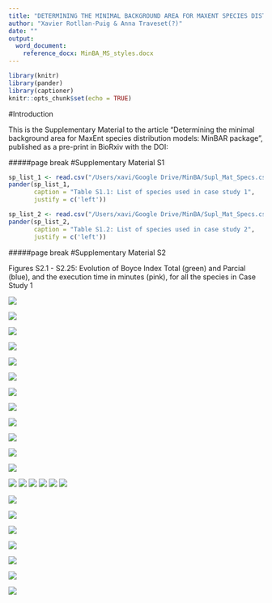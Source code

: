 ```yaml
---
title: "DETERMINING THE MINIMAL BACKGROUND AREA FOR MAXENT SPECIES DISTRIBUTION MODELS: MinBAR PACKAGE. SUPPLEMENTARY MATERIAL"
author: "Xavier Rotllan-Puig & Anna Traveset(?)"
date: ""
output: 
  word_document:
    reference_docx: MinBA_MS_styles.docx
---
```


```r
library(knitr)
library(pander)
library(captioner)
knitr::opts_chunk$set(echo = TRUE)
```


#Introduction

This is the Supplementary Material to the article “Determining the minimal background area for MaxEnt species distribution models: MinBAR package”, published as a pre-print in BioRxiv with the DOI: 

#####page break
#Supplementary Material S1


```r
sp_list_1 <- read.csv("/Users/xavi/Google Drive/MinBA/Supl_Mat_Specs.csv", header = TRUE, sep = ";")[, 1:2]
pander(sp_list_1,
       caption = "Table S1.1: List of species used in case study 1",
       justify = c('left'))
```

\newline 
\newline 
\newline 

```r
sp_list_2 <- read.csv("/Users/xavi/Google Drive/MinBA/Supl_Mat_Specs.csv", header = TRUE, sep = ";")[, 3:4]
pander(sp_list_2,
       caption = "Table S1.2: List of species used in case study 2",
       justify = c('left'))
```


#####page break
#Supplementary Material S2

Figures S2.1 - S2.25: Evolution of Boyce Index Total (green) and Parcial (blue), and the execution time in minutes (pink), for all the species in Case Study 1

![](/Users/xavi/Google Drive/MinBA/minba_20180430/results_pin_syl/boyce_buffer_pin_syl_part_tot.png)

![](/Users/xavi/Google Drive/MinBA/minba_20180430/results_que_ile/boyce_buffer_que_ile_part_tot.png)

![](/Users/xavi/Google Drive/MinBA/minba_20180430/results_fag_syl/boyce_buffer_fag_syl_part_tot.png)

![](/Users/xavi/Google Drive/MinBA/minba_20180430/results_fra_exc/boyce_buffer_fra_exc_part_tot.png)

![](/Users/xavi/Google Drive/MinBA/minba_20180430/results_que_pet/boyce_buffer_que_pet_part_tot.png)

![](/Users/xavi/Google Drive/MinBA/minba_20180430/results_que_rob/boyce_buffer_que_rob_part_tot.png)

![](/Users/xavi/Google Drive/MinBA/minba_20180430/results_que_pyr/boyce_buffer_que_pyr_part_tot.png)

![](/Users/xavi/Google Drive/MinBA/minba_20180430/results_que_sub/boyce_buffer_que_sub_part_tot.png)

![](/Users/xavi/Google Drive/MinBA/minba_20180430/results_abi_alb/boyce_buffer_abi_alb_part_tot.png)

![](/Users/xavi/Google Drive/MinBA/minba_20180430/results_ace_pla/boyce_buffer_ace_pla_part_tot.png)

![](/Users/xavi/Google Drive/MinBA/minba_20180430/results_aln_glu/boyce_buffer_aln_glu_part_tot.png)

![](/Users/xavi/Google Drive/MinBA/minba_20180430/results_jun_oxy/boyce_buffer_jun_oxy_part_tot.png)

![](/Users/xavi/Google Drive/MinBA/minba_20180430/results_arb_une/boyce_buffer_arb_une_part_tot.png)
![](/Users/xavi/Google Drive/MinBA/minba_20180430/results_cra_mon/boyce_buffer_cra_mon_part_tot.png)
![](/Users/xavi/Google Drive/MinBA/minba_20180430/results_pru_spi/boyce_buffer_pru_spi_part_tot.png)
![](/Users/xavi/Google Drive/MinBA/minba_20180430/results_bux_sem/boyce_buffer_bux_sem_part_tot.png)
![](/Users/xavi/Google Drive/MinBA/minba_20180430/results_cot_tom/boyce_buffer_cot_tom_part_tot.png)
![](/Users/xavi/Google Drive/MinBA/minba_20180430/results_vio_mir/boyce_buffer_vio_mir_part_tot.png)

![](/Users/xavi/Google Drive/MinBA/minba_20180430/results_dip_eru/boyce_buffer_dip_eru_part_tot.png)

![](/Users/xavi/Google Drive/MinBA/minba_20180430/results_cen_alb/boyce_buffer_cen_alb_part_tot.png)

![](/Users/xavi/Google Drive/MinBA/minba_20180430/results_ger_luc/boyce_buffer_ger_luc_part_tot.png)

![](/Users/xavi/Google Drive/MinBA/minba_20180430/results_lin_alp/boyce_buffer_lin_alp_part_tot.png)

![](/Users/xavi/Google Drive/MinBA/minba_20180430/results_pis_ter/boyce_buffer_pis_ter_part_tot.png)

![](/Users/xavi/Google Drive/MinBA/minba_20180430/results_leo_com/boyce_buffer_leo_com_part_tot.png)

![](/Users/xavi/Google Drive/MinBA/minba_20180430/results_lot_edu/boyce_buffer_lot_edu_part_tot.png)



